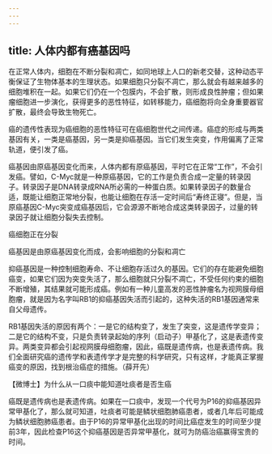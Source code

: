 ```yaml
---
---
---
```

title: 人体内都有癌基因吗
---




在正常人体内，细胞在不断分裂和凋亡，如同地球上人口的新老交替，这种动态平衡保证了生物体基本的生理状态。如果细胞只分裂不凋亡，那么就会有越来越多的细胞堆积在一起。如果它们仍在一个包膜内，不会扩散，则形成良性肿瘤；但如果瘤细胞进一步演化，获得更多的恶性特征，如转移能力，癌细胞将向全身重要器官扩散，最终会导致生物死亡。

癌的遗传性表现为癌细胞的恶性特征可在癌细胞世代之间传递。癌症的形成与两类基因有关，一类是癌基因，另一类是抑癌基因。当它们发生突变，作用偏离了正常轨道，便引发了癌。

癌基因由原癌基因变化而来，人体内都有原癌基因，平时它在正常“工作”，不会引发癌。譬如，C-Myc就是一种原癌基因，它的工作是负责合成一定量的转录因子。转录因子是DNA转录成RNA所必需的一种蛋白质。如果转录因子的数量合适，既能让细胞正常地分裂，也能让细胞在存活一定时间后“寿终正寝”。但是，当原癌基因C-Myc突变成癌基因后，它会源源不断地合成这类转录因子，过量的转录因子就让细胞分裂失去控制。

癌细胞正在分裂



癌基因是由原癌基因变化而成，会影响细胞的分裂和凋亡



抑癌基因是一种控制细胞寿命、不让细胞存活过久的基因。它们的存在能避免细胞癌变，如果它们因为突变失活了，那么细胞就只分裂不凋亡，不受任何约束的细胞不断增殖，其结果就可能形成癌。例如有一种儿童高发的恶性肿瘤名为视网膜母细胞瘤，就是因为名字叫RB1的抑癌基因失活而引起的，这种失活的RB1基因通常来自父母遗传。

RB1基因失活的原因有两个：一是它的结构变了，发生了突变，这是遗传学变异；二是它的结构不变，只是负责转录起始的序列（启动子）甲基化了，这是表遗传变异。两类变异都会引起视网膜母细胞瘤，因此，癌既是遗传病，也是表遗传病。我们全面研究癌的遗传学和表遗传学才是完整的科学研究，只有这样，才能真正掌握癌变的原因，找到根治癌症的措施。（薛开先）





【微博士】为什么从一口痰中能知道吐痰者是否生癌

癌既是遗传病也是表遗传病。如果在一口痰中，发现一个代号为P16的抑癌基因异常甲基化了，那么就可知道，吐痰者可能是鳞状细胞肺癌患者，或者几年后可能成为鳞状细胞肺癌患者。由于P16的异常甲基化出现的时间比癌症发生的时间至少提前3年，因此检查P16这个抑癌基因是否异常甲基化，就可为防癌治癌赢得宝贵的时间。